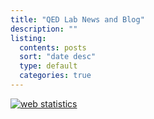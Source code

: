 ```yaml
---
title: "QED Lab News and Blog"
description: ""
listing:
  contents: posts
  sort: "date desc"
  type: default
  categories: true
---
```




```{=html}
<!-- Default Statcounter code for QED
http://leah.johnson-gramacy.com/QED/ -->
```
```{=html}
<script type="text/javascript">
var sc_project=10740637; 
var sc_invisible=1; 
var sc_security="092cf49e"; 
</script>
```
```{=html}
<script type="text/javascript"
src="https://www.statcounter.com/counter/counter.js"
async></script>
```
<noscript>

::: statcounter
<a title="web statistics"
href="https://statcounter.com/" target="_blank"><img src="https://c.statcounter.com/10740637/0/092cf49e/1/" alt="web statistics" class="statcounter"/></a>
:::

</noscript>

<!-- End of Statcounter Code -->
